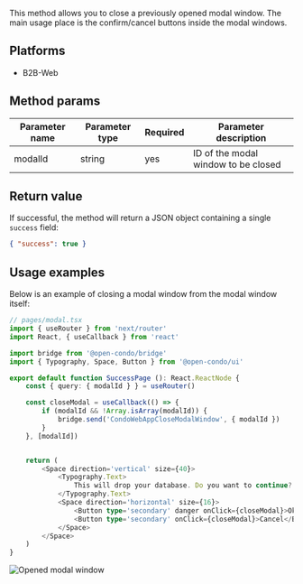 This method allows you to close a previously opened modal window. The main usage place is the confirm/cancel buttons inside the modal windows.

## Platforms
- B2B-Web

## Method params

| Parameter name | Parameter type      | Required    | Parameter description                           |
|----------------|---------------------|-------------|-------------------------------------------------|
| modalId        | string              | yes         | ID of the modal window to be closed             |

## Return value

If successful, the method will return a JSON object containing a single `success` field:
```json
{ "success": true }
```

## Usage examples

Below is an example of closing a modal window from the modal window itself:

```typescript jsx
// pages/modal.tsx
import { useRouter } from 'next/router'
import React, { useCallback } from 'react'

import bridge from '@open-condo/bridge'
import { Typography, Space, Button } from '@open-condo/ui'

export default function SuccessPage (): React.ReactNode {
    const { query: { modalId } } = useRouter()

    const closeModal = useCallback(() => {
        if (modalId && !Array.isArray(modalId)) {
            bridge.send('CondoWebAppCloseModalWindow', { modalId })
        }
    }, [modalId])


    return (
        <Space direction='vertical' size={40}>
            <Typography.Text>
                This will drop your database. Do you want to continue?
            </Typography.Text>
            <Space direction='horizontal' size={16}>
                <Button type='secondary' danger onClick={closeModal}>Ok</Button>
                <Button type='secondary' onClick={closeModal}>Cancel</Button>
            </Space>
        </Space>
    )
}
```

![Opened modal window](/bridge/close-modal.png)